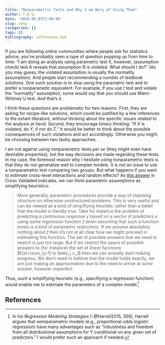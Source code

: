 ```yaml
---
title: "Nonparametric Tests and Why I am Wary of Using Them"
author: T.E.G.
date: '2020-05-03T1:00:00'
slug: nonp
categories: []
tags: []
bibliography: references.bib
---
```



If you are following online communities where people ask for statistics advice, you've probably seen a type of question popping up from time to time: "I am doing an analysis using parametric test X, however, (assumption check) test A reveals that assumption B is violated. What should I do?" (As you may guess, the violated assumption is usually the normality assumption). And people start recommending a number of textbook solutions. One such solution is to stop using the paramatric test and to prefer a nonparametic equivalent. For example, if you use $t$ test and violate the "normality" assumption, some would say that you should use Mann-Whitney U test. And that's it. 

I think these questions are problematic for two reasons. First, they are asking for recipe-like solutions, which could be justified by a few references to the extant literature, without thinking about the specific issues related to the analysis at hand. Second, they encourage binary thinking: "If X is violated, do Y, if not do Z." It would be better to think about the possible consequences of such violations and act accordingly. Otherwise you might be choosing between two faulty approaches. 

I am not against using nonparametric tests *per se* (they might even have desirable properties), but the way decisions are made regarding these tests. <!--Below you can see a personal list of why the use nonparametric tests is not warranted: Below I listed some reasons why I am wary of using nonparametric tests.--> In my case, the foremost reason why I hesitate using nonparametric tests is that they do not generalize well to complex models. It is not an issue to use a nonparametric test comparing two groups. But what happens if you want to estimate cross-level interactions and random effects? As [this answer](https://stats.stackexchange.com/a/163948) in Cross Validated indicates, we can think parametric assumptions as simplifying heuristics: 

> More generally, parametric procedures provide a way of *imposing structure* on otherwise unstructured problems. This is very useful and can be viewed as a kind of simplifying heuristic rather than a belief that the model is literally true. Take for instance the problem of predicting a continuous response $y$ based on a vector of predictors $x$ using some regression function $f$ (even assuming that such a function exists is a kind of parametric restriction). If we assume absolutely nothing about $f$ then it's not at all clear how we might proceed in estimating this function. The set of possible answers that we need to search is just too large. But if we restrict the space of possible answers to (for instance) the set of *linear* functions $f(x)=\sum_{j=1}^p \beta_j x_j$ then we can actually start making progress. We don't need to believe that the model holds exactly, we are just making an approximation due to the need to arrive at *some* answer, however imperfect.

Thus, such a simplifying heuristic (e.g., specifiying a regression function) would enable me to estimate the parameters of a complex model.[^1]



[^1]: In his *Regression Modeling Strategies* [-@Harrell2015, 359], Harrell argues that semiparametric models (e.g., proportional odds logistic regression) have many advantages such as "robustness and freedom from all distributional assumptions for Y conditional on any given set of predictors." I would prefer such an approach if needed. 

## References

<!--I am not working with experimental data but if I were, I would probably be worried the fact that parametric and nonparametric tests usually have different nulls.-->
